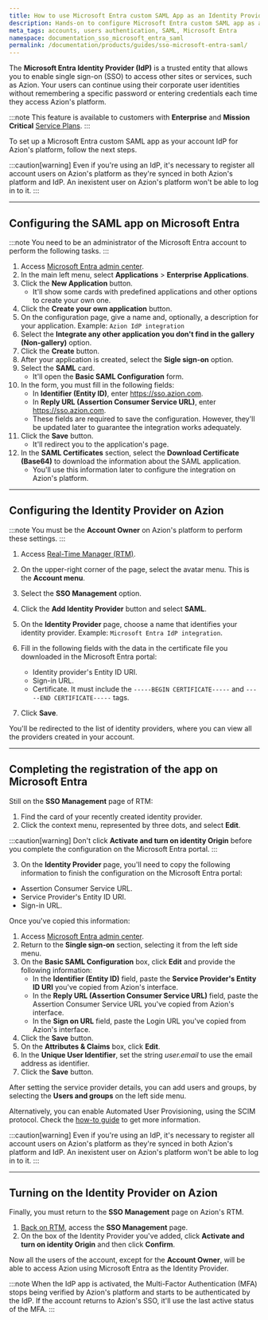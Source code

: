 ```yaml
---
title: How to use Microsoft Entra custom SAML App as an Identity Provider (IdP) for Azion
description: Hands-on to configure Microsoft Entra custom SAML app as an IdP for Azion's platform.
meta_tags: accounts, users authentication, SAML, Microsoft Entra
namespace: documentation_sso_microsoft_entra_saml
permalink: /documentation/products/guides/sso-microsoft-entra-saml/
---
```


The **Microsoft Entra Identity Provider (IdP)** is a trusted entity that allows you to enable single sign-on (SSO) to access other sites or services, such as Azion. Your users can continue using their corporate user identities without remembering a specific password or entering credentials each time they access Azion's platform.

:::note
This feature is available to customers with **Enterprise** and **Mission Critical** [Service Plans](https://www.azion.com/en/professional-services/).
:::

To set up a Microsoft Entra custom SAML app as your account IdP for Azion's platform, follow the next steps.

:::caution[warning]
Even if you're using an IdP, it's necessary to register all account users on Azion's platform as they're synced in both Azion's platform and IdP. An inexistent user on Azion's platform won't be able to log in to it.
:::

---

## Configuring the SAML app on Microsoft Entra

:::note
You need to be an administrator of the Microsoft Entra account to perform the following tasks.
:::

1. Access [Microsoft Entra admin center](https://entra.microsoft.com/).
2. In the main left menu, select **Applications** > **Enterprise Applications**.
3. Click the **New Application** button.
    - It'll show some cards with predefined applications and other options to create your own one.
4. Click the **Create your own application** button.
5. On the configuration page, give a name and, optionally, a description for your application. Example: `Azion IdP integration`
6. Select the **Integrate any other application you don't find in the gallery (Non-gallery)** option.
7. Click the **Create** button.
8. After your application is created, select the **Sigle sign-on** option.
9. Select the **SAML** card.
    - It'll open the **Basic SAML Configuration** form.
10. In the form, you must fill in the following fields:
    - In **Identifier (Entity ID)**, enter https://sso.azion.com.
    - In **Reply URL (Assertion Consumer Service URL)**, enter https://sso.azion.com.
    - These fields are required to save the configuration. However, they'll be updated later to guarantee the integration works adequately.
11. Click the **Save** button. 
    - It'll redirect you to the application's page.
12. In the **SAML Certificates** section, select the **Download Certificate (Base64)** to download the information about the SAML application.
    - You'll use this information later to configure the integration on Azion's platform.

---

## Configuring the Identity Provider on Azion

:::note
You must be the **Account Owner** on Azion's platform to perform these settings.
:::

1. Access [Real-Time Manager (RTM)](https://manager.azion.com/).
2. On the upper-right corner of the page, select the avatar menu. This is the **Account menu**.
3. Select the **SSO Management** option.
4. Click the **Add Identity Provider** button and select **SAML**.
5. On the **Identity Provider** page, choose a name that identifies your identity provider. Example: `Microsoft Entra IdP integration`.
6. Fill in the following fields with the data in the certificate file you downloaded in the Microsoft Entra portal:

    - Identity provider's Entity ID URI.
    - Sign-in URL.
    - Certificate. It must include the `-----BEGIN CERTIFICATE-----` and `-----END CERTIFICATE-----` tags.

7. Click **Save**.

You'll be redirected to the list of identity providers, where you can view all the providers created in your account.

---

##  Completing the registration of the app on Microsoft Entra

Still on the **SSO Management** page of RTM:

1. Find the card of your recently created identity provider.
2. Click the context menu, represented by three dots, and select **Edit**.

:::caution[warning]
Don't click **Activate and turn on identity Origin** before you complete the configuration on the Microsoft Entra portal.
:::

3. On the **Identity Provider** page, you'll need to copy the following information to finish the configuration on the Microsoft Entra portal:

- Assertion Consumer Service URL.
- Service Provider's Entity ID URI.
- Sign-in URL.

Once you've copied this information:

1. Access [Microsoft Entra admin center](https://entra.microsoft.com/).
2. Return to the **Single sign-on** section, selecting it from the left side menu.
3. On the **Basic SAML Configuration** box, click **Edit** and provide the following information:
    - In the **Identifier (Entity ID)** field, paste the **Service Provider's Entity ID URI** you've copied from Azion's interface.
    - In the **Reply URL (Assertion Consumer Service URL)** field, paste the Assertion Consumer Service URL you've copied from Azion's interface.
    - In the **Sign on URL** field, paste the Login URL you've copied from Azion's interface.
4. Click the **Save** button. 
5. On the **Attributes & Claims** box, click **Edit**.
6. In the **Unique User Identifier**, set the string *user.email* to use the email address as identifier.
7. Click the **Save** button.

After setting the service provider details, you can add users and groups, by selecting the **Users and groups** on the left side menu.

Alternatively, you can enable Automated User Provisioning, using the SCIM protocol. Check the [how-to guide](/en/documentation/products/guides/microsoft-entra-automated-user-provisioning/) to get more information.

:::caution[warning]
Even if you're using an IdP, it's necessary to register all account users on Azion's platform as they're synced in both Azion's platform and IdP. An inexistent user on Azion's platform won't be able to log in to it.
:::

---

## Turning on the Identity Provider on Azion

Finally, you must return to the **SSO Management** page on Azion's RTM.

1. [Back on RTM](https://manager.azion.com/), access the **SSO Management** page.
2. On the box of the Identity Provider you've added, click **Activate and turn on identity Origin** and then click **Confirm**.

Now all the users of the account, except for the **Account Owner**, will be able to access Azion using Microsoft Entra as the Identity Provider.

:::note
When the IdP app is activated, the Multi-Factor Authentication (MFA) stops being verified by Azion's platform and starts to be authenticated by the IdP. If the account returns to Azion's SSO, it'll use the last active status of the MFA.
:::